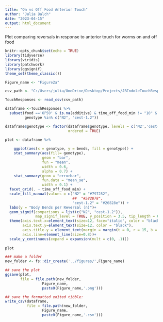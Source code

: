 ```yaml
---
title: "On vs Off Food Anterior Touch"
author: "Julia Balch"
date: "2023-04-15"
output: html_document
---
```

Plot comparing reversals in response to anterior touch for worms on and off food


```r
knitr::opts_chunk$set(echo = TRUE)
library(tidyverse)
library(viridis)
library(patchwork)
library(ggsignif)
theme_set(theme_classic())

Figure_name <- "Figure2a"

```


```r

csv_path <- "C:/Users/julia/OneDrive/Desktop/Projects/JBIndoleTouchResponseMS/datasets/TouchResponsesData.csv"

TouchResponses <- read_csv(csv_path)

dataframe <-TouchResponses %>%
  subset(food =='OP50' & is.na(additive) & time_off_food_min != "10" & 
         genotype %in% c("N2", "cest-1.2"))

dataframe$genotype <- factor(dataframe$genotype, levels = c('N2','cest-1.2'),
                             ordered = TRUE)

```


```r
plot <- dataframe %>%
  
    ggplot(aes(x = genotype, y = bends, fill = genotype)) +
    stat_summary(aes(fill= genotype),
                 geom = "bar", 
                 fun = "mean", 
                 width = 0.6,
                 alpha = 0.7) +
    stat_summary(geom = "errorbar", 
                 fun.data = "mean_se", 
                 width = 0.1) +
  facet_grid(. ~ time_off_food_min) +
  scale_fill_manual(values = c("N2" = "#797282",
                               ##  "#582878",
                               "cest-1.2" = "#26828e")) +
  labs(y = "Body Bends per Reversal (n)")+
  geom_signif(comparisons = list(c("N2", "cest-1.2")),
              map_signif_level = TRUE, y_position = 3.5, tip_length = 0) +
  theme(axis.text.x=element_text(size=12, face="italic", color = "black"), 
        axis.text.y=element_text(size=12, color = "black"), 
        axis.title.y = element_text(margin = margin(t = 0, r = 15, b = 0, l = 0), size = 12), 
        axis.line=element_line(size=0.8))+
  scale_y_continuous(expand = expansion(mult = c(0, .1)))
  
plot
```

```r

### make a folder
new_folder <- fs::dir_create('../figures/',Figure_name)

## save the plot
ggsave(plot,
       file = file.path(new_folder,
                 Figure_name,
                 paste0(Figure_name,'.png')))

## save the formatted edited tibble:
write_csv(dataframe,
          file = file.path(new_folder,
                 Figure_name,
                 paste0(Figure_name,'.csv')))

```
